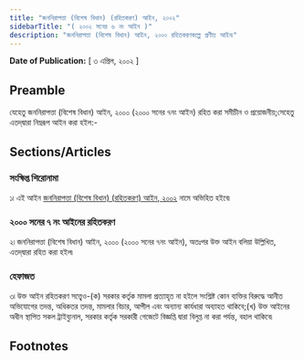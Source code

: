 ```yaml
---
title: "জননিরাপত্তা (বিশেষ বিধান) (রহিতকরণ) আইন, ২০০২"
sidebarTitle: "( ২০০২ সনের ৬ নং আইন )"
description: "জননিরাপত্তা (বিশেষ বিধান) আইন, ২০০০ রহিতকরণকল্পে প্রণীত আইন৷"
---
```


**Date of Publication:** [ ৩ এপ্রিল, ২০০২ ]

## Preamble

যেহেতু জননিরাপত্তা (বিশেষ বিধান) আইন, ২০০০ (২০০০ সনের ৭নং আইন) রহিত করা সমীচীন ও প্রয়োজনীয়;সেহেতু এতদ্‌দ্বারা নিম্নরূপ আইন করা হইল:-

## Sections/Articles

### সংক্ষিপ্ত শিরোনামা

১৷ এই আইন [জননিরাপত্তা (বিশেষ বিধান) (রহিতকরণ) আইন, ২০০২](/act-885.html "জননিরাপত্তা (বিশেষ বিধান) (রহিতকরণ) আইন, ২০০২") নামে অভিহিত হইবে৷

### ২০০০ সনের ৭ নং আইনের রহিতকরণ

২৷ জননিরাপত্তা (বিশেষ বিধান) আইন, ২০০০ (২০০০ সনের ৭নং আইন), অতঃপর উক্ত আইন বলিয়া উল্লিখিত, এতদ্‌দ্বারা রহিত করা হইল৷

### হেফাজত

৩৷ উক্ত আইন রহিতকরণ সত্ত্বেও-(ক) সরকার কর্তৃক মামলা প্রত্যাহৃত না হইলে সংশ্লিষ্ট কোন ব্যক্তির বিরুদ্ধে আনীত অভিযোগের তদন্ত, অধিকতর তদন্ত, মামলার বিচার, আপীল এবং অন্যান্য কার্যধারা অব্যাহত থাকিবে;(খ) উক্ত আইনের অধীন স্থাপিত সকল ট্রাইব্যুনাল, সরকার কর্তৃক সরকারী গেজেটে বিজ্ঞপ্তি দ্বারা বিলুপ্ত না করা পর্যন্ত, বহাল থাকিবে৷

## Footnotes
